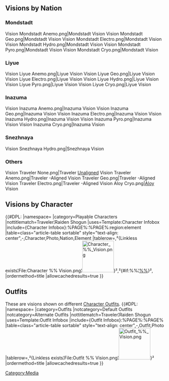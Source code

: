{{CustomTabs
|tab1 = Overview
|tab2 = Gallery
}}
==Visions by Nation==
===Mondstadt===
{{Main|Mondstadt}}
<gallery hideaddbutton="true" captionalign="center" widths=150 spacing=small>
Vision Mondstadt Anemo.png|Mondstadt {{Anemo}} Vision
Vision Mondstadt Geo.png|Mondstadt {{Geo}} Vision
Vision Mondstadt Electro.png|Mondstadt {{Electro}} Vision
<!--Vision Mondstadt Dendro.png|Mondstadt {{Dendro}} Vision-->
Vision Mondstadt Hydro.png|Mondstadt {{Hydro}} Vision
Vision Mondstadt Pyro.png|Mondstadt {{Pyro}} Vision
Vision Mondstadt Cryo.png|Mondstadt {{Cryo}} Vision
</gallery>

===Liyue===
{{Main|Liyue}}
<gallery hideaddbutton="true" captionalign="center" widths=150 spacing=small>
Vision Liyue Anemo.png|Liyue {{Anemo}} Vision
Vision Liyue Geo.png|Liyue {{Geo}} Vision
Vision Liyue Electro.png|Liyue {{Electro}} Vision
<!--Vision Liyue Dendro.png|Liyue {{Dendro}} Vision-->
Vision Liyue Hydro.png|Liyue {{Hydro}} Vision
Vision Liyue Pyro.png|Liyue {{Pyro}} Vision
Vision Liyue Cryo.png|Liyue {{Cryo}} Vision
</gallery>

===Inazuma===
{{Main|Inazuma}}
<gallery hideaddbutton="true" captionalign="center" widths=150 spacing=small>
Vision Inazuma Anemo.png|Inazuma {{Anemo}} Vision
Vision Inazuma Geo.png|Inazuma {{Geo}} Vision
Vision Inazuma Electro.png|Inazuma {{Electro}} Vision
<!--Vision Inazuma Dendro.png|Inazuma {{Dendro}} Vision-->
Vision Inazuma Hydro.png|Inazuma {{Hydro}} Vision
Vision Inazuma Pyro.png|Inazuma {{Pyro}} Vision
Vision Inazuma Cryo.png|Inazuma {{Cryo}} Vision
</gallery>
<!--
===Sumeru===
{{Main|Sumeru}}
<gallery hideaddbutton="true" captionalign="center" widths=150 spacing=small>
Vision Sumeru Anemo.png|Sumeru {{Anemo}} Vision
Vision Sumeru Geo.png|Sumeru {{Geo}} Vision
Vision Sumeru Electro.png|Sumeru {{Electro}} Vision
Vision Sumeru Dendro.png|Sumeru {{Dendro}} Vision
Vision Sumeru Hydro.png|Sumeru {{Hydro}} Vision
Vision Sumeru Pyro.png|Sumeru {{Pyro}} Vision
Vision Sumeru Cryo.png|Sumeru {{Cryo}} Vision
</gallery>

===Fontaine===
{{Main|Fontaine}}
<gallery hideaddbutton="true" captionalign="center" widths=150 spacing=small>
Vision Fontaine Anemo.png|Fontaine {{Anemo}} Vision
Vision Fontaine Geo.png|Fontaine {{Geo}} Vision
Vision Fontaine Electro.png|Fontaine {{Electro}} Vision
Vision Fontaine Dendro.png|Fontaine {{Dendro}} Vision
Vision Fontaine Hydro.png|Fontaine {{Hydro}} Vision
Vision Fontaine Pyro.png|Fontaine {{Pyro}} Vision
Vision Fontaine Cryo.png|Fontaine {{Cryo}} Vision
</gallery>

===Natlan===
{{Main|Natlan}}
<gallery hideaddbutton="true" captionalign="center" widths=150 spacing=small>
Vision Natlan Anemo.png|Natlan {{Anemo}} Vision
Vision Natlan Geo.png|Natlan {{Geo}} Vision
Vision Natlan Electro.png|Natlan {{Electro}} Vision
Vision Natlan Dendro.png|Natlan {{Dendro}} Vision
Vision Natlan Hydro.png|Natlan {{Hydro}} Vision
Vision Natlan Pyro.png|Natlan {{Pyro}} Vision
Vision Natlan Cryo.png|Natlan {{Cryo}} Vision
</gallery>
-->

===Snezhnaya===
{{Main|Snezhnaya}}
<gallery hideaddbutton="true" captionalign="center" widths=150 spacing=small>
<!--Vision Snezhnaya Anemo.png|Snezhnaya {{Anemo}} Vision-->
<!--Vision Snezhnaya Geo.png|Snezhnaya {{Geo}} Vision-->
<!--Vision Snezhnaya Electro.png|Snezhnaya {{Electro}} Vision-->
<!--Vision Snezhnaya Dendro.png|Snezhnaya {{Dendro}} Vision-->
Vision Snezhnaya Hydro.png|Snezhnaya {{Hydro}} Vision
<!--Vision Snezhnaya Pyro.png|Snezhnaya {{Pyro}} Vision-->
<!--Vision Snezhnaya Cryo.png|Snezhnaya {{Cryo}} Vision-->
</gallery>

===Others===
<gallery hideaddbutton="true" captionalign="center" widths=150 spacing=small>
Vision Traveler None.png|Traveler [[Unaligned]]
Vision Traveler Anemo.png|Traveler {{Anemo}}-Aligned
Vision Traveler Geo.png|Traveler {{Geo}}-Aligned
Vision Traveler Electro.png|Traveler {{Electro}}-Aligned
<!--Vision Traveler Dendro.png|Traveler {{Dendro}}-Aligned-->
<!--Vision Traveler Hydro.png|Traveler {{Hydro}}-Aligned-->
<!--Vision Traveler Pyro.png|Traveler {{Pyro}}-Aligned-->
<!--Vision Traveler Cryo.png|Traveler {{Cryo}}-Aligned-->
Vision Aloy Cryo.png|[[Aloy]] {{Cryo}} Vision
</gallery>
==Visions by Character==
{{#DPL:
|namespace=
|category=Playable Characters
|nottitlematch=Traveler¦Raiden Shogun
|uses=Template:Character Infobox
|include={Character Infobox}:%PAGE%:%PAGE%:region:element
|table=class="article-table sortable" style="text-align: center",-,Character,Photo,Nation,Element
|tablerow={{Character|%%|80}},²{Linkless exists¦File:Character %% Vision.png¦[[File:Character %% Vision.png|100x100px]]}²,²{#if:%%¦[[%%]]}²,{{Element|%%|50|link=1}}
|ordermethod=title
|allowcachedresults=true
}}

==Outfits==
These are visions shown on different [[Character Outfits]].
{{#DPL:
|namespace=
|category=Outfits
|notcategory=Default Outfits
|notcategory=Alternate Outfits
|nottitlematch=Traveler¦Raiden Shogun
|uses=Template:Outfit Infobox
|include={Outfit Infobox}:%PAGE%:%PAGE%
|table=class="article-table sortable" style="text-align: center",-,Outfit,Photo
|tablerow={{Outfit|%%|80}},²{Linkless exists¦File:Outfit %% Vision.png¦[[File:Outfit %% Vision.png|100x100px]]}²
|ordermethod=title
|allowcachedresults=true
}}

[[Category:Media]]